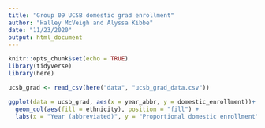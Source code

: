 ```yaml
---
title: "Group 09 UCSB domestic grad enrollment"
author: "Halley McVeigh and Alyssa Kibbe"
date: "11/23/2020"
output: html_document
---
```


```r
knitr::opts_chunk$set(echo = TRUE)
library(tidyverse)
library(here)

```

```r
ucsb_grad <- read_csv(here("data", "ucsb_grad_data.csv"))
```

```r
ggplot(data = ucsb_grad, aes(x = year_abbr, y = domestic_enrollment))+
  geom_col(aes(fill = ethnicity), position = "fill") +
  labs(x = "Year (abbreviated)", y = "Proportional domestic enrollment")
           
```





